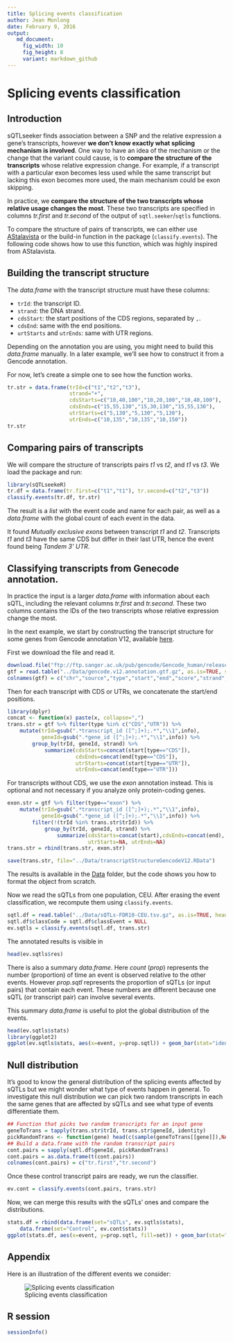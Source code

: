 ```yaml
---
title: Splicing events classification
author: Jean Monlong
date: February 9, 2016
output:
   md_document:
     fig_width: 10
     fig_height: 8
     variant: markdown_github
---
```


# Splicing events classification

## Introduction

sQTLseeker finds association between a SNP and the relative expression a gene's transcripts, however **we don't know exactly what splicing mechanism is involved**. One way to have an idea of the mechanism or the change that the variant could cause, is to **compare the structure of the transcripts** whose relative expression change. For example, if a transcript with a particular exon becomes less used while the same transcript but lacking this exon becomes more used, the main mechanism could be exon skipping.

In practice, we **compare the structure of the two transcripts whose relative usage changes the most**. These two transcripts are specified in columns *tr.first* and *tr.second* of the output of `sqtl.seeker`/`sqtls` functions.

To compare the structure of pairs of transcripts, we can either use [AStalavista](http://genome.crg.es/astalavista/) or the build-in function in the package (`classify.events`). The following code shows how to use this function, which was highly inspired from AStalavista.

## Building the transcript structure

The *data.frame* with the transcript structure must have these columns:

+ `trId`: the transcript ID.
+ `strand`: the DNA strand.
+ `cdsStart`: the start positions of the CDS regions, separated by `,`.
+ `cdsEnd`: same with the end positions.
+ `urtStarts` and `utrEnds`: same with UTR regions.

Depending on the annotation you are using, you might need to build this *data.frame* manually. In a later example, we'll see how to construct it from a Gencode annotation.

For now, let's create a simple one to see how the function works.

```r
tr.str = data.frame(trId=c("t1","t2","t3"),
                    strand="+",
                    cdsStarts=c("10,40,100","10,20,100","10,40,100"),
                    cdsEnds=c("15,55,130","15,30,130","15,55,130"),
                    utrStarts=c("5,130","5,130","5,130"),
                    utrEnds=c("10,135","10,135","10,150"))
tr.str
```

## Comparing pairs of transcripts

We will compare the structure of transcripts pairs *t1* vs *t2*, and *t1* vs *t3*. We load the package and run:

```r
library(sQTLseekeR)
tr.df = data.frame(tr.first=c("t1","t1"), tr.second=c("t2","t3"))
classify.events(tr.df, tr.str)
```

The result is a *list* with the event code and name for each pair, as well as a *data.frame* with the global count of each event in the data.

It found *Mutually exclusive exons* between transcript *t1* and *t2*. Transcripts *t1* and *t3* have the same CDS but differ in their last UTR, hence the event found being *Tandem 3' UTR*.


## Classifying transcripts from Genecode annotation.

In practice the input is a larger *data.frame* with information about each sQTL, including the relevant columns *tr.first* and *tr.second*. These two columns contains the IDs of the two transcripts whose relative expression change the most.

In the next example, we start by constructing the transcript structure for some genes from Gencode annotation V12, available [here](http://www.gencodegenes.org/releases/12.html).

First we download the file and read it.
```r
download.file("ftp://ftp.sanger.ac.uk/pub/gencode/Gencode_human/release_12/gencode.v12.annotation.gtf.gz","../Data/gencode.v12.annotation.gtf.gz")
gtf = read.table("../Data/gencode.v12.annotation.gtf.gz", as.is=TRUE, sep="\t")
colnames(gtf) = c("chr","source","type","start","end","score","strand","score2","info")
```

Then for each transcript with CDS or UTRs, we concatenate the start/end positions.

```r
library(dplyr)
concat <- function(x) paste(x, collapse=",")
trans.str = gtf %>% filter(type %in% c("CDS","UTR")) %>%
    mutate(trId=gsub(".*transcript_id ([^;]+);.*","\\1",info),
           geneId=gsub(".*gene_id ([^;]+);.*","\\1",info)) %>%
        group_by(trId, geneId, strand) %>%
            summarize(cdsStarts=concat(start[type=="CDS"]),
                      cdsEnds=concat(end[type=="CDS"]),
                      utrStarts=concat(start[type=="UTR"]),
                      utrEnds=concat(end[type=="UTR"]))
```

For transcripts without CDS, we use the *exon* annotation instead. This is optional and not necessary if you analyze only protein-coding genes.

```r
exon.str = gtf %>% filter(type=="exon") %>%
    mutate(trId=gsub(".*transcript_id ([^;]+);.*","\\1",info),
           geneId=gsub(".*gene_id ([^;]+);.*","\\1",info)) %>%
        filter(!(trId %in% trans.str$trId)) %>%
            group_by(trId, geneId, strand) %>%
                summarize(cdsStarts=concat(start),cdsEnds=concat(end),
                          utrStarts=NA, utrEnds=NA)
trans.str = rbind(trans.str, exon.str)
```

```r
save(trans.str, file="../Data/transcriptStructureGencodeV12.RData")
```
The results is available in the [Data](https://github.com/guigolab/sQTLseekeR/tree/master/Data) folder, but the code shows you how to format the object from scratch.

Now we read the sQTLs from one population, CEU. After erasing the event classification, we  recompute them using `classify.events`.

```r
sqtl.df = read.table("../Data/sQTLs-FDR10-CEU.tsv.gz", as.is=TRUE, header=TRUE, sep="\t", quote="")
sqtl.df$classCode = sqtl.df$classEvent = NULL
ev.sqtls = classify.events(sqtl.df, trans.str)
```

The annotated results is visible in

```r
head(ev.sqtls$res)
```

There is also a summary *data.frame*. Here *count* (*prop*) represents the number (proportion) of time an event is observed relative to the other events. However *prop.sqtl* represents the proportion of sQTLs (or input pairs) that contain each event. These numbers are different because one sQTL (or transcript pair) can involve several events.

This summary *data.frame* is useful to plot the global distribution of the events.

```r
head(ev.sqtls$stats)
library(ggplot2)
ggplot(ev.sqtls$stats, aes(x=event, y=prop.sqtl)) + geom_bar(stat="identity") + coord_flip() + ylab("proportion of sQTLs")
```

## Null distribution

It's good to know the general distribution of the splicing events affected by sQTLs but we might wonder what type of events happen in general. To investigate this null distribution we can pick two random transcripts in each the same genes that are affected by sQTLs and see what type of events differentiate them.

```r
## Function that picks two random transcripts for an input gene
geneToTrans = tapply(trans.str$trId, trans.str$geneId, identity)
pickRandomTrans <- function(gene) head(c(sample(geneToTrans[[gene]]),NA, NA),2)
## Build a data.frame with the random transcript pairs
cont.pairs = sapply(sqtl.df$geneId, pickRandomTrans)
cont.pairs = as.data.frame(t(cont.pairs))
colnames(cont.pairs) = c("tr.first","tr.second")
```

Once these control transcript pairs are ready, we run the classifier.

```r
ev.cont = classify.events(cont.pairs, trans.str)
```

Now, we can merge this results with the sQTLs' ones and compare the distributions.

```r
stats.df = rbind(data.frame(set="sQTLs", ev.sqtls$stats),
    data.frame(set="Control", ev.cont$stats))
ggplot(stats.df, aes(x=event, y=prop.sqtl, fill=set)) + geom_bar(stat="identity", position="dodge") + coord_flip() + ylab("proportion of sQTLs")
```


## Appendix

Here is an illustration of the different events we consider:

![Splicing events classification](splicingEventsClassification.png)


## R session

```r
sessionInfo()
```
